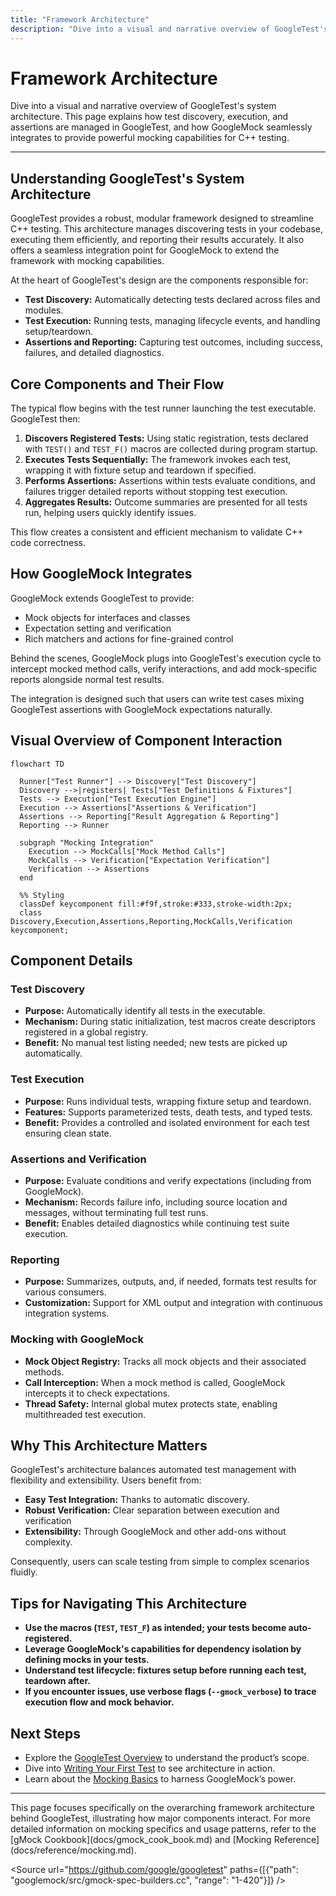 ```yaml
---
title: "Framework Architecture"
description: "Dive into a visual and narrative overview of GoogleTest's system architecture. See how test discovery, execution, and assertions flow through the main components—and how GoogleMock integrates to add mocking capabilities."
---
```


# Framework Architecture

Dive into a visual and narrative overview of GoogleTest's system architecture. This page explains how test discovery, execution, and assertions are managed in GoogleTest, and how GoogleMock seamlessly integrates to provide powerful mocking capabilities for C++ testing.

---

## Understanding GoogleTest's System Architecture

GoogleTest provides a robust, modular framework designed to streamline C++ testing. This architecture manages discovering tests in your codebase, executing them efficiently, and reporting their results accurately. It also offers a seamless integration point for GoogleMock to extend the framework with mocking capabilities.

At the heart of GoogleTest's design are the components responsible for:

- **Test Discovery:** Automatically detecting tests declared across files and modules.
- **Test Execution:** Running tests, managing lifecycle events, and handling setup/teardown.
- **Assertions and Reporting:** Capturing test outcomes, including success, failures, and detailed diagnostics.


## Core Components and Their Flow

The typical flow begins with the test runner launching the test executable. GoogleTest then:

1. **Discovers Registered Tests:** Using static registration, tests declared with `TEST()` and `TEST_F()` macros are collected during program startup.
2. **Executes Tests Sequentially:** The framework invokes each test, wrapping it with fixture setup and teardown if specified.
3. **Performs Assertions:** Assertions within tests evaluate conditions, and failures trigger detailed reports without stopping test execution.
4. **Aggregates Results:** Outcome summaries are presented for all tests run, helping users quickly identify issues.

This flow creates a consistent and efficient mechanism to validate C++ code correctness.

## How GoogleMock Integrates

GoogleMock extends GoogleTest to provide:

- Mock objects for interfaces and classes
- Expectation setting and verification
- Rich matchers and actions for fine-grained control

Behind the scenes, GoogleMock plugs into GoogleTest's execution cycle to intercept mocked method calls, verify interactions, and add mock-specific reports alongside normal test results.

The integration is designed such that users can write test cases mixing GoogleTest assertions with GoogleMock expectations naturally.

## Visual Overview of Component Interaction

```mermaid
flowchart TD

  Runner["Test Runner"] --> Discovery["Test Discovery"]
  Discovery -->|registers| Tests["Test Definitions & Fixtures"]
  Tests --> Execution["Test Execution Engine"]
  Execution --> Assertions["Assertions & Verification"]
  Assertions --> Reporting["Result Aggregation & Reporting"]
  Reporting --> Runner

  subgraph "Mocking Integration"
    Execution --> MockCalls["Mock Method Calls"]
    MockCalls --> Verification["Expectation Verification"]
    Verification --> Assertions
  end

  %% Styling
  classDef keycomponent fill:#f9f,stroke:#333,stroke-width:2px;
  class Discovery,Execution,Assertions,Reporting,MockCalls,Verification keycomponent;
```


## Component Details

### Test Discovery

- **Purpose:** Automatically identify all tests in the executable.
- **Mechanism:** During static initialization, test macros create descriptors registered in a global registry.
- **Benefit:** No manual test listing needed; new tests are picked up automatically.

### Test Execution

- **Purpose:** Runs individual tests, wrapping fixture setup and teardown.
- **Features:** Supports parameterized tests, death tests, and typed tests.
- **Benefit:** Provides a controlled and isolated environment for each test ensuring clean state.

### Assertions and Verification

- **Purpose:** Evaluate conditions and verify expectations (including from GoogleMock).
- **Mechanism:** Records failure info, including source location and messages, without terminating full test runs.
- **Benefit:** Enables detailed diagnostics while continuing test suite execution.

### Reporting

- **Purpose:** Summarizes, outputs, and, if needed, formats test results for various consumers.
- **Customization:** Support for XML output and integration with continuous integration systems.

### Mocking with GoogleMock

- **Mock Object Registry:** Tracks all mock objects and their associated methods.
- **Call Interception:** When a mock method is called, GoogleMock intercepts it to check expectations.
- **Thread Safety:** Internal global mutex protects state, enabling multithreaded test execution.

## Why This Architecture Matters

GoogleTest's architecture balances automated test management with flexibility and extensibility. Users benefit from:

- **Easy Test Integration:** Thanks to automatic discovery.
- **Robust Verification:** Clear separation between execution and verification
- **Extensibility:** Through GoogleMock and other add-ons without complexity.

Consequently, users can scale testing from simple to complex scenarios fluidly.

## Tips for Navigating This Architecture

- **Use the macros (`TEST`, `TEST_F`) as intended; your tests become auto-registered.**
- **Leverage GoogleMock's capabilities for dependency isolation by defining mocks in your tests.**
- **Understand test lifecycle: fixtures setup before running each test, teardown after.**
- **If you encounter issues, use verbose flags (`--gmock_verbose`) to trace execution flow and mock behavior.**

## Next Steps

- Explore the [GoogleTest Overview](overview/product-intro/what-is-googletest) to understand the product’s scope.
- Dive into [Writing Your First Test](getting-started/first-test/writing-basic-test) to see architecture in action.
- Learn about the [Mocking Basics](guides/mocking-and-mocking-patterns/mocking-basics) to harness GoogleMock’s power.


---

<Info>
This page focuses specifically on the overarching framework architecture behind GoogleTest, illustrating how major components interact. For more detailed information on mocking specifics and usage patterns, refer to the [gMock Cookbook](docs/gmock_cook_book.md) and [Mocking Reference](docs/reference/mocking.md).
</Info>

<Source url="https://github.com/google/googletest" paths={[{"path": "googlemock/src/gmock-spec-builders.cc", "range": "1-420"}]} />

